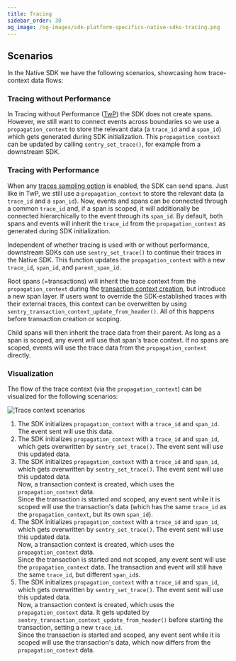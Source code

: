 ```yaml
---
title: Tracing
sidebar_order: 30
og_image: /og-images/sdk-platform-specifics-native-sdks-tracing.png
---
```


## Scenarios
In the Native SDK we have the following scenarios, showcasing how trace-context data flows:

### Tracing without Performance
In Tracing without Performance ([TwP](https://develop.sentry.dev/sdk/telemetry/traces/tracing-without-performance/)) the SDK does not create spans. However, we still want to connect events across boundaries so we use a `propagation_context` to store the relevant data (a `trace_id` and a `span_id`) which gets generated during SDK initialization. This `propagation_context` can be updated by calling `sentry_set_trace()`, for example from a downstream SDK.

### Tracing with Performance
When any [traces sampling option](https://docs.sentry.io/platforms/native/configuration/sampling/#configuring-the-transaction-sample-rate) is enabled, the SDK can send spans. Just like in TwP, we still use a `propagation_context` to store the relevant data (a `trace_id` and a `span_id`). Now, events and spans can be connected through a common `trace_id` and, if a span is scoped, it will additionally be connected hierarchically to the event through its `span_id`. By default, both spans and events will inherit the `trace_id` from the `propagation_context` as generated during SDK initialization.

Independent of whether tracing is used with or without performance, downstream SDKs can use `sentry_set_trace()` to continue their traces in the Native SDK. This function updates the `propagation_context` with a new `trace_id`, `span_id`, and `parent_span_id`.

Root spans (=transactions) will inherit the trace context from the `propagation_context` during the [transaction context creation](https://docs.sentry.io/platforms/native/tracing/instrumentation/custom-instrumentation/), but introduce a new span layer. If users want to override the SDK-established traces with their external traces, this context can be overwritten by using `sentry_transaction_context_update_from_header()`. All of this happens before transaction creation or scoping.

Child spans will then inherit the trace data from their parent. As long as a span is scoped, any event will use that span's trace context. If no spans are scoped, events will use the trace data from the `propagation_context` directly.

### Visualization
The flow of the trace context (via the `propagation_context`) can be visualized for the following scenarios:

![Trace context scenarios](./img/tracing_overview-data_flow.png)


1. The SDK initializes `propagation_context` with a `trace_id` and `span_id`. The event sent will use this data.
2. The SDK initializes `propagation_context` with a `trace_id` and `span_id`, which gets overwritten by `sentry_set_trace()`. The event sent will use this updated data.
3. The SDK initializes `propagation_context` with a `trace_id` and `span_id`, which gets overwritten by `sentry_set_trace()`. The event sent will use this updated data. \
Now, a transaction context is created, which uses the `propagation_context` data. \
 Since the transaction is started and scoped, any event sent while it is scoped will use the transaction's data (which has the same `trace_id` as the `propagation_context`, but its own `span_id`).
4. The SDK initializes `propagation_context` with a `trace_id` and `span_id`, which gets overwritten by `sentry_set_trace()`. The event sent will use this updated data. \
Now, a transaction context is created, which uses the `propagation_context` data. \
Since the transaction is started and not scoped, any event sent will use the `propagation_context` data. The transaction and event will still have the same `trace_id`, but different `span_id`s.
5. The SDK initializes `propagation_context` with a `trace_id` and `span_id`, which gets overwritten by `sentry_set_trace()`. The event sent will use this updated data. \
Now, a transaction context is created, which uses the `propagation_context` data. It gets updated by `sentry_transaction_context_update_from_header()` before starting the transaction, setting a new `trace_id`. \
 Since the transaction is started and scoped, any event sent while it is scoped will use the transaction's data, which now differs from the `propagation_context` data.
